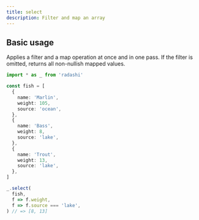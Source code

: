 ```yaml
---
title: select
description: Filter and map an array
---
```


## Basic usage

Applies a filter and a map operation at once and in one pass.
If the filter is omitted, returns all non-nullish mapped values.

```ts
import * as _ from 'radashi'

const fish = [
  {
    name: 'Marlin',
    weight: 105,
    source: 'ocean',
  },
  {
    name: 'Bass',
    weight: 8,
    source: 'lake',
  },
  {
    name: 'Trout',
    weight: 13,
    source: 'lake',
  },
]

_.select(
  fish,
  f => f.weight,
  f => f.source === 'lake',
) // => [8, 13]
```
